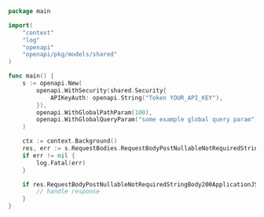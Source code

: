 ```go showLineNumbers copy filename="Request Body Post Nullable Not Required String Body usage example"
package main

import(
	"context"
	"log"
	"openapi"
	"openapi/pkg/models/shared"
)

func main() {
    s := openapi.New(
        openapi.WithSecurity(shared.Security{
            APIKeyAuth: openapi.String("Token YOUR_API_KEY"),
        }),
        openapi.WithGlobalPathParam(100),
        openapi.WithGlobalQueryParam("some example global query param"),
    )

    ctx := context.Background()
    res, err := s.RequestBodies.RequestBodyPostNullableNotRequiredStringBody(ctx, &"target")
    if err != nil {
        log.Fatal(err)
    }

    if res.RequestBodyPostNullableNotRequiredStringBody200ApplicationJSONObject != nil {
        // handle response
    }
}
```
